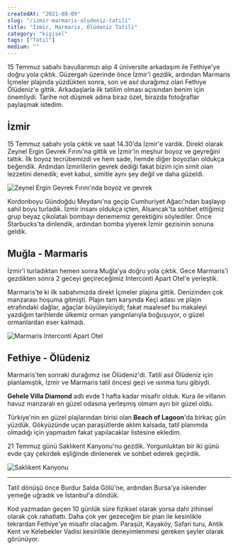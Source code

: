 ```yaml
---
createdAt: "2021-08-09"
slug: "/izmir-marmaris-oludeniz-tatili"
title: "İzmir, Marmaris, Ölüdeniz Tatili"
category: "kişisel"
tags: ["Tatil"]
medium: ""
---
```


15 Temmuz sabahı bavullarımızı alıp 4 üniversite arkadaşım ile Fethiye'ye doğru yola çıktık. Güzergah üzerinde önce İzmir'i gezdik, ardından Marmaris İçmeler plajında yüzdükten sonra, son ve asıl durağımız olan Fethiye Ölüdeniz'e gittik. Arkadaşlarla ilk tatilim olması açısından benim için önemliydi. Tarihe not düşmek adına biraz özet, birazda fotoğraflar paylaşmak istedim.

## İzmir

15 Temmuz sabahı yola çıktık ve saat 14.30'da İzmir'e vardık. Direkt olarak Zeynel Ergin Gevrek Fırını'na gittik ve İzmir'in meşhur boyoz ve geyreğini tattık. İlk boyoz tecrübemizdi ve hem sade, hemde diğer boyozları oldukça beğendik. Ardından İzmirlilerin gevrek dediği fakat bizim için simit olan lezzetini denedik; evet kabul, simitle aynı şey değil ve daha güzeldi.

![Zeynel Ergin Gevrek Fırını'nda boyoz ve gevrek](/blog/2021-08-09/izmir.jpg)

Kordonboyu Gündoğdu Meydanı'na geçip Cumhuriyet Ağacı'ndan başlayıp sahil boyu turladık. İzmir insanı oldukça içten, Alsancak'ta sohbet ettiğimiz grup beyaz çikolatalı bombayı denememiz gerektiğini söylediler. Önce Starbucks'ta dinlendik, ardından bomba yiyerek İzmir gezisinin sonuna geldik.

## Muğla - Marmaris

İzmir'i turladıktan hemen sonra Muğla'ya doğru yola çıktık. Gece Marmaris'i gezdikten sonra 2 geceyi geçireceğimiz Interconti Apart Otel'e yerleştik.

Marmaris'te ki ilk sabahımızda direkt İçmeler plajına gittik. Denizinden çok manzarası hoşuma gitmişti. Plajın tam karşında Keçi adası ve plajın etrafındaki dağlar, ağaçlar büyüleyiciydi; fakat maalesef bu makaleyi yazdığım tarihlerde ülkemiz orman yangınlarıyla boğuşuyor, o güzel ormanlardan eser kalmadı.

![Marmaris Interconti Apart Otel](/blog/2021-08-09/marmaris.jpg)

## Fethiye - Ölüdeniz

Marmaris'ten sonraki durağımız ise Ölüdeniz'di. Tatili asıl Ölüdeniz için planlamıştık, İzmir ve Marmaris tatil öncesi gezi ve ısınma turu gibiydi.

**Gehele Villa Diamond** adlı evde 1 hafta kadar misafir olduk. Kura ile villanın havuz manzaralı en güzel odasına yerleşmiş olmam ayrı bir güzel oldu.

Türkiye'nin en güzel plajlarından birisi olan **Beach of Lagoon**'da birkaç gün yüzdük. Gökyüzünde uçan paraşütlerde aklım kalsada, tatil planımda olmadığı için yapmadım fakat yapılacaklar listesine ekledim.

21 Temmuz günü Saklıkent Kanyonu'nu gezdik. Yorgunluktan bir iki günü evde çay çekirdek eşliğinde dinlenerek ve sohbet ederek geçirdik.

![Saklıkent Kanyonu](/blog/2021-08-09/saklikent.jpg)

---

Tatil dönüşü önce Burdur Salda Gölü'ne, ardından Bursa'ya iskender yemeğe uğradık ve İstanbul'a döndük.

Kod yazmadan geçen 10 günlük süre fiziksel olarak yorsa dahi zihinsel olarak çok rahatlattı. Daha çok yer gezeceğim bir plan ile kesinlikle tekrardan Fethiye'ye misafir olacağım. Paraşüt, Kayaköy, Safari turu, Antik Kent ve Kelebekler Vadisi kesinlikle deneyimlenmesi gereken şeyler olarak görünüyor.
